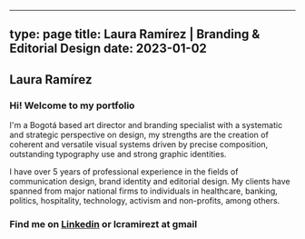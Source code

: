 <link href="portafolio/styles/index.css" rel="stylesheet"></link> 

---
type: page
title: Laura Ramírez | Branding & Editorial Design
date: 2023-01-02
---

## Laura Ramírez

### Hi! Welcome to my portfolio

I'm a Bogotá based art director and branding specialist with a systematic and strategic perspective on design, my strengths are the creation of coherent and versatile visual systems driven by precise composition, outstanding typography use and strong graphic identities.

I have over 5 years of professional experience in the fields of communication design, brand identity and editorial design. My clients have spanned from major national firms to individuals in healthcare, banking, politics, hospitality, technology, activism and non-profits, among others.


### Find me on <a href="https://www.linkedin.com/in/lcramirezt/?locale=en_US">Linkedin</a> or lcramirezt at gmail
